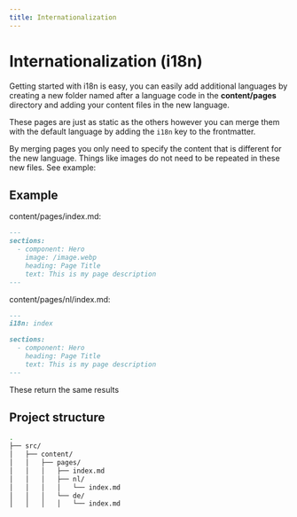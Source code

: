 ```yaml
---
title: Internationalization
---
```


# Internationalization (i18n)

Getting started with i18n is easy, you can easily add additional languages by creating a new folder named after a language code in the **content/pages** directory and adding your content files in the new language.

These pages are just as static as the others however you can merge them with the default language by adding the `i18n` key to the frontmatter.

By merging pages you only need to specify the content that is different for the new language. Things like images do not need to be repeated in these new files. See example:

## Example

content/pages/index.md:

```md
---
sections:
  - component: Hero
    image: /image.webp
    heading: Page Title
    text: This is my page description
---
```

content/pages/nl/index.md:

```md
---
i18n: index

sections:
  - component: Hero
    heading: Page Title
    text: This is my page description
---
```

These return the same results

## Project structure

```bash
.
├── src/
│   ├── content/
│   │   ├── pages/
│   │   │   ├── index.md
│   │   │   ├── nl/
│   │   │   │   └── index.md
│   │   │   └── de/
│   │   │   │   └── index.md
```
